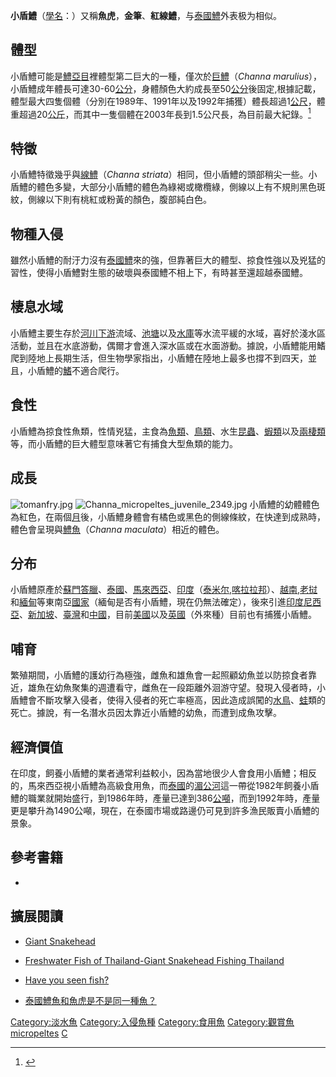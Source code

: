 {{Speciesbox
| image = Channa micropeltes 2012 G1.jpg
| image_width = 200px
| image_caption = 小盾鱧成年體
| status = NE
| status_system = IUCN3.1
| name = 小盾鱧
| genus = Channa
| species = micropeltes
| authority = Cuvier, 1831
| synonyms = *''Ophicephalus bivittatus''<br /><small>Bleeker, 1845</small>
*''Ophicephalus micropeltes''<br /><small>Cuvier, 1831</small>
*''Ophicephalus serpentinus''<br /><small>Cuvier, 1831</small>
*''Ophicephalus stevensii''<br /><small>Bleeker, 1854</small>
*''Ophiocephalus micropeltes''<br /><small>Cuvier, 1831</small>
}}
'''小盾鱧'''（[[學名|學名]]：''{{lang|la|Channa micropeltes}}''）又稱'''魚虎'''，'''金筆'''、'''紅線鱧'''，与[[泰國鱧|泰國鱧]]外表极为相似。

==體型==
小盾鱧可能是[[鱧亞目|鱧亞目]]裡體型第二巨大的一種，僅次於[[巨鱧|巨鱧]]（''Channa marulius''），小盾鱧成年體長可達30-60[[公分|公分]]，身體顏色大約成長至50[[公分|公分]]後固定,根據記載，體型最大四隻個體（分別在1989年、1991年以及1992年捕獲）體長超過1[[公尺|公尺]]，體重超過20[[公斤|公斤]]，而其中一隻個體在2003年長到1.5公尺長，為目前最大紀錄。<ref>{{Cite web|title=Comment pêcher en Thailande, pêche eau douce Thailande, infos et conseils|url=https://www.pechethailande.fr/|access-date=2021-07-18|work=Peche Thailande|language=fr|archive-date=2021-07-20|archive-url=https://web.archive.org/web/20210720064213/https://pechethailande.fr/|dead-url=no}}</ref>

==特徵==
小盾鱧特徵幾乎與[[線鱧|線鱧]]（''Channa striata''）相同，但小盾鱧的頭部稍尖一些。小盾鱧的體色多變，大部分小盾鱧的體色為綠褐或橄欖綠，側線以上有不規則黑色斑紋，側線以下則有桃紅或粉黃的顏色，腹部純白色。

==物種入侵==
雖然小盾鱧的耐汙力沒有[[泰國鱧|泰國鱧]]來的強，但靠著巨大的體型、掠食性強以及兇猛的習性，使得小盾鱧對生態的破壞與泰國鱧不相上下，有時甚至還超越泰國鱧。

==棲息水域==
小盾鱧主要生存於[[河川|河川]][[下游|下游]]流域、[[池塘|池塘]]以及[[水庫|水庫]]等水流平緩的水域，喜好於淺水區活動，並且在水底游動，偶爾才會進入深水區或在水面游動。據說，小盾鱧能用鰭爬到陸地上長期生活，但生物學家指出，小盾鱧在陸地上最多也撐不到四天，並且，小盾鱧的[[鰭|鰭]]不適合爬行。

==食性==
小盾鱧為掠食性魚類，性情兇猛，主食為[[魚類|魚類]]、[[鳥類|鳥類]]、水生[[昆蟲|昆蟲]]、[[蝦類|蝦類]]以及[[兩棲類|兩棲類]]等，而小盾鱧的巨大體型意味著它有捕食大型魚類的能力。

==成長==
[[File:tomanfry.jpg|thumb]]
[[File:Channa_micropeltes_juvenile_2349.jpg|thumb]]
小盾鱧的幼體體色為紅色，在兩個[[月|月]]後，小盾鱧身體會有橘色或黑色的側線條紋，在快達到成熟時，體色會呈現與[[鱧魚|鱧魚]]（''Channa maculata''）相近的體色。

==分布==
小盾鱧原產於[[蘇門答臘|蘇門答臘]]、[[泰國|泰國]]、[[馬來西亞|馬來西亞]]、[[印度|印度]]（[[泰米尔|泰米尔]],[[喀拉拉邦|喀拉拉邦]]）、[[越南|越南]],[[老挝|老挝]]和[[緬甸|緬甸]]等東南亞[[國家|國家]]（緬甸是否有小盾鱧，現在仍無法確定），後來引進[[印度尼西亞|印度尼西亞]]、[[新加坡|新加坡]]、[[臺灣|臺灣]]和[[中國|中國]]，目前[[美國|美國]]以及[[英國|英國]]（外來種）目前也有捕獲小盾鱧。

==哺育==
繁殖期間，小盾鱧的護幼行為極強，雌魚和雄魚會一起照顧幼魚並以防掠食者靠近，雄魚在幼魚聚集的週遭看守，雌魚在一段距離外洄游守望。發現入侵者時，小盾鱧會不斷攻擊入侵者，使得入侵者的死亡率極高，因此造成誤闖的[[水鳥|水鳥]]、[[蛙|蛙]]類的死亡。據說，有一名潛水员因太靠近小盾鱧的幼魚，而遭到成魚攻擊。

==經濟價值==
在印度，飼養小盾鱧的業者通常利益較小，因為當地很少人會食用小盾鱧；相反的，馬來西亞視小盾鱧為高級食用魚，而[[泰國|泰國]]的[[湄公河|湄公河]]這一帶從1982年飼養小盾鱧的職業就開始盛行，到1986年時，產量已達到386[[公噸|公噸]]，而到1992年時，產量更是攀升為1490公噸，現在，在泰國市場或路邊仍可見到許多漁民販賣小盾鱧的景象。{{Citation needed|在美國，政府規定禁止水族館販售小盾鱧成魚，
而成魚必須在[[羅德島州|羅德島]]野放，而羅德島也正是在處理長太大的水族館魚類的地方。|time=2018-12-03T12:47:40+00:00}}

==參考書籍==
*{{cite book|author=陶天麟 |title=《臺灣淡水魚圖鑑》 |date=2006年9月10日 |publisher=人人出版 | pages=第163頁 |location=台北 |isbn=9789867112187 }}

== 擴展閱讀 ==
{{refbegin}}
{{Wikisource further reading}}
{{wikispecies-inline|Channa micropeltes|小盾鱧}}

* {{en}}[https://web.archive.org/web/20061115051605/http://fisc.er.usgs.gov/Snakehead_circ_1251/html/channa_micropeltes.html Giant Snakehead]
* {{en}}[https://web.archive.org/web/20090129170110/http://www.fishthailand.co.uk/species/giant_snakehead.html Freshwater Fish of Thailand-Giant Snakehead Fishing Thailand]
* {{en}}[https://web.archive.org/web/20081217015934/http://www.dnr.state.md.us/fisheries/fishingreport/snakehead.html Have you seen fish?]
* {{zh-tw}}[https://archive.is/20130105110338/http://tw.knowledge.yahoo.com/question/question?qid=1105071302308 泰國鱧魚和魚虎是不是同一種魚？]
{{Taxonbar|from=Q628790}}

[[Category:淡水魚|Category:淡水魚]]
[[Category:入侵魚種|Category:入侵魚種]]
[[Category:食用魚|Category:食用魚]]
[[Category:觀賞魚|Category:觀賞魚]]
[[Category:鱧屬|micropeltes]]
[[Category:1831年描述的魚類|C]]